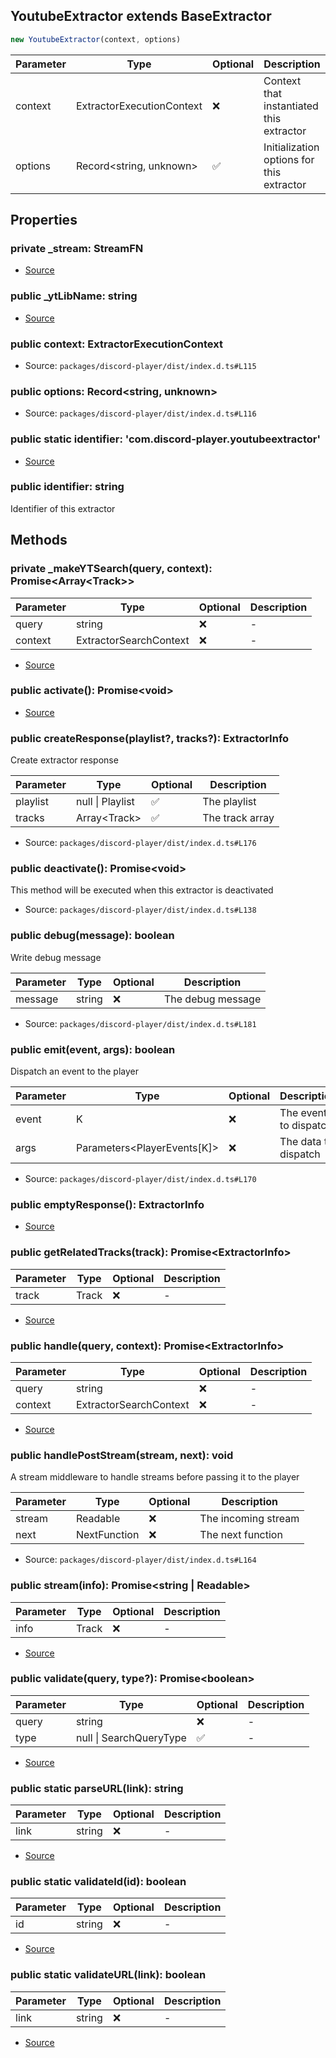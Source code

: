 ## YoutubeExtractor extends BaseExtractor

```typescript
new YoutubeExtractor(context, options)
```
| Parameter | Type | Optional | Description |
| ----------- | ----------- | ----------- | ----------- |
| context | ExtractorExecutionContext | ❌ | Context that instantiated this extractor |
| options | Record\<string, unknown> | ✅ | Initialization options for this extractor |

## Properties
### private  _stream: StreamFN
- [Source](https://github.com/Androz2091/discord-player/blob/e6e6eb7/packages/extractor/src/extractors/YoutubeExtractor.ts#L24)
### public  _ytLibName: string
- [Source](https://github.com/Androz2091/discord-player/blob/e6e6eb7/packages/extractor/src/extractors/YoutubeExtractor.ts#L25)
### public  context: ExtractorExecutionContext
- Source: `packages/discord-player/dist/index.d.ts#L115`
### public  options: Record\<string, unknown>
- Source: `packages/discord-player/dist/index.d.ts#L116`
### public static identifier: 'com.discord\-player.youtubeextractor'
- [Source](https://github.com/Androz2091/discord-player/blob/e6e6eb7/packages/extractor/src/extractors/YoutubeExtractor.ts#L23)
### public  identifier: string
Identifier of this extractor
## Methods
### private  _makeYTSearch(query, context): Promise\<Array\<Track>>
| Parameter | Type | Optional | Description |
| ----------- | ----------- | ----------- | ----------- |
| query | string | ❌ | - |
| context | ExtractorSearchContext | ❌ | - |


- [Source](https://github.com/Androz2091/discord-player/blob/e6e6eb7/packages/extractor/src/extractors/YoutubeExtractor.ts#L121)
### public  activate(): Promise\<void>
- [Source](https://github.com/Androz2091/discord-player/blob/e6e6eb7/packages/extractor/src/extractors/YoutubeExtractor.ts#L27)
### public  createResponse(playlist?, tracks?): ExtractorInfo
Create extractor response




| Parameter | Type | Optional | Description |
| ----------- | ----------- | ----------- | ----------- |
| playlist | null \| Playlist | ✅ | The playlist |
| tracks | Array\<Track> | ✅ | The track array |


- Source: `packages/discord-player/dist/index.d.ts#L176`
### public  deactivate(): Promise\<void>
This method will be executed when this extractor is deactivated





- Source: `packages/discord-player/dist/index.d.ts#L138`
### public  debug(message): boolean
Write debug message




| Parameter | Type | Optional | Description |
| ----------- | ----------- | ----------- | ----------- |
| message | string | ❌ | The debug message |


- Source: `packages/discord-player/dist/index.d.ts#L181`
### public  emit(event, args): boolean
Dispatch an event to the player




| Parameter | Type | Optional | Description |
| ----------- | ----------- | ----------- | ----------- |
| event | K | ❌ | The event to dispatch |
| args | Parameters\<PlayerEvents\[K]> | ❌ | The data to dispatch |


- Source: `packages/discord-player/dist/index.d.ts#L170`
### public  emptyResponse(): ExtractorInfo
- [Source](https://github.com/Androz2091/discord-player/blob/e6e6eb7/packages/extractor/src/extractors/YoutubeExtractor.ts#L182)
### public  getRelatedTracks(track): Promise\<ExtractorInfo>
| Parameter | Type | Optional | Description |
| ----------- | ----------- | ----------- | ----------- |
| track | Track | ❌ | - |


- [Source](https://github.com/Androz2091/discord-player/blob/e6e6eb7/packages/extractor/src/extractors/YoutubeExtractor.ts#L145)
### public  handle(query, context): Promise\<ExtractorInfo>
| Parameter | Type | Optional | Description |
| ----------- | ----------- | ----------- | ----------- |
| query | string | ❌ | - |
| context | ExtractorSearchContext | ❌ | - |


- [Source](https://github.com/Androz2091/discord-player/blob/e6e6eb7/packages/extractor/src/extractors/YoutubeExtractor.ts#L38)
### public  handlePostStream(stream, next): void
A stream middleware to handle streams before passing it to the player




| Parameter | Type | Optional | Description |
| ----------- | ----------- | ----------- | ----------- |
| stream | Readable | ❌ | The incoming stream |
| next | NextFunction | ❌ | The next function |


- Source: `packages/discord-player/dist/index.d.ts#L164`
### public  stream(info): Promise\<string \| Readable>
| Parameter | Type | Optional | Description |
| ----------- | ----------- | ----------- | ----------- |
| info | Track | ❌ | - |


- [Source](https://github.com/Androz2091/discord-player/blob/e6e6eb7/packages/extractor/src/extractors/YoutubeExtractor.ts#L186)
### public  validate(query, type?): Promise\<boolean>
| Parameter | Type | Optional | Description |
| ----------- | ----------- | ----------- | ----------- |
| query | string | ❌ | - |
| type | null \| SearchQueryType | ✅ | - |


- [Source](https://github.com/Androz2091/discord-player/blob/e6e6eb7/packages/extractor/src/extractors/YoutubeExtractor.ts#L33)
### public static parseURL(link): string
| Parameter | Type | Optional | Description |
| ----------- | ----------- | ----------- | ----------- |
| link | string | ❌ | - |


- [Source](https://github.com/Androz2091/discord-player/blob/e6e6eb7/packages/extractor/src/extractors/YoutubeExtractor.ts#L222)
### public static validateId(id): boolean
| Parameter | Type | Optional | Description |
| ----------- | ----------- | ----------- | ----------- |
| id | string | ❌ | - |


- [Source](https://github.com/Androz2091/discord-player/blob/e6e6eb7/packages/extractor/src/extractors/YoutubeExtractor.ts#L218)
### public static validateURL(link): boolean
| Parameter | Type | Optional | Description |
| ----------- | ----------- | ----------- | ----------- |
| link | string | ❌ | - |


- [Source](https://github.com/Androz2091/discord-player/blob/e6e6eb7/packages/extractor/src/extractors/YoutubeExtractor.ts#L209)